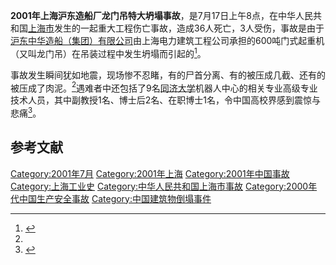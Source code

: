 {{Infobox event
| title                    = 2001年上海沪东造船厂龙门吊特大坍塌事故
| image                    = 
| image_size               = 
| caption                  = 
| date                     =  {{start date and age|2001|7|17}}
| time                     =  8:00
| place                    = {{中华人民共和国}}[[上海|上海]][[沪东造船厂|沪东造船厂]]
| coordinates              =  
| also known as            = 
| cause                    =  龙门吊坍塌
| first reporter           = 
| reported deaths          = 36 <ref name="中国新闻网"/>
| reported injuries        = 3 
| reported missing         = 
| burial                   = 
| inquiries                = 
}}
'''2001年上海沪东造船厂龙门吊特大坍塌事故'''，是7月17日上午8点，在中华人民共和国[[上海市|上海市]]发生的一起重大工程伤亡事故，造成36人死亡，3人受伤，事故是由于[[沪东中华造船（集团）有限公司|沪东中华造船（集团）有限公司]]由上海电力建筑工程公司承担的600吨门式起重机（又叫龙门吊）在吊装过程中发生坍塌而引起的<ref name="中国新闻网">{{cite news|author=|url=http://news.sina.com.cn/c/2001-07-19/305868.html|title=上海沪东造船厂特大事故目击：现场惨不忍睹|date=2001-07-19|publisher=中国新闻网|accessdate=2015-01-03|archive-date=2015-01-03|archive-url=https://web.archive.org/web/20150103061313/http://news.sina.com.cn/c/2001-07-19/305868.html|dead-url=no}}</ref>。

事故发生瞬间犹如地震，现场惨不忍睹，有的尸首分离、有的被压成几截、还有的被压成了肉泥。<ref name="中国新闻网"/>遇难者中还包括了9名[[同济大学|同济大学]]机器人中心的相关专业高级专业技术人员，其中副教授1名、博士后2名、在职博士1名，令中国高校界感到震惊与悲痛<ref>{{cite news|author=|url=http://news.sina.com.cn/c/2001-07-19/306654.html|title=上海龙门吊事故死者包括两名同济大学博士后|date=2001-07-19|publisher=中国日报|accessdate=2015-01-03|archive-date=2015-01-03|archive-url=https://web.archive.org/web/20150103061248/http://news.sina.com.cn/c/2001-07-19/306654.html|dead-url=no}}</ref>。

== 参考文献 ==
{{Reflist|2}}

[[Category:2001年7月|Category:2001年7月]]
[[Category:2001年上海|Category:2001年上海]]
[[Category:2001年中国事故|Category:2001年中国事故]]
[[Category:上海工业史|Category:上海工业史]]
[[Category:中华人民共和国上海市事故|Category:中华人民共和国上海市事故]]
[[Category:2000年代中国生产安全事故|Category:2000年代中国生产安全事故]]
[[Category:中国建筑物倒塌事件|Category:中国建筑物倒塌事件]]